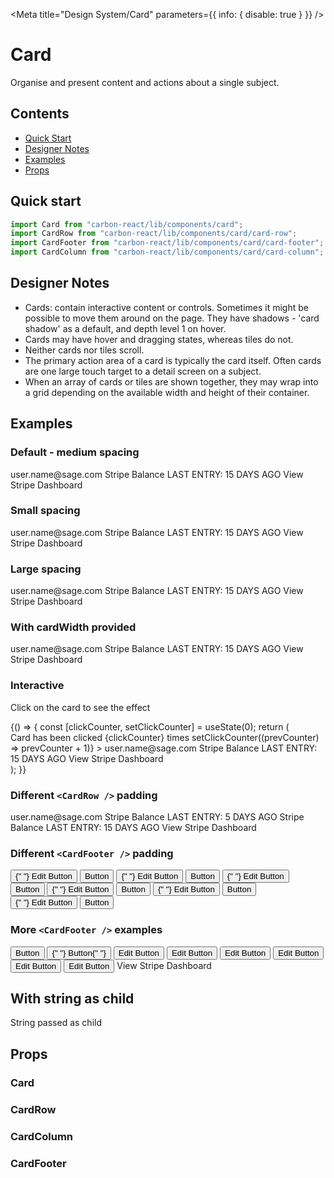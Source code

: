 
<Meta title="Design System/Card" parameters={{ info: { disable: true } }} />

# Card

Organise and present content and actions about a single subject.

## Contents

- [Quick Start](#quick-start)
- [Designer Notes](#designer-notes)
- [Examples](#examples)
- [Props](#props)

## Quick start

```javascript
import Card from "carbon-react/lib/components/card";
import CardRow from "carbon-react/lib/components/card/card-row";
import CardFooter from "carbon-react/lib/components/card/card-footer";
import CardColumn from "carbon-react/lib/components/card/card-column";
```

## Designer Notes

- Cards: contain interactive content or controls.
  Sometimes it might be possible to move them around on the page. They have shadows - 'card shadow' as a default,
  and depth level 1 on hover.
- Cards may have hover and dragging states, whereas tiles do not.
- Neither cards nor tiles scroll.
- The primary action area of a card is typically the card itself.
  Often cards are one large touch target to a detail screen on a subject.
- When an array of cards or tiles are shown together,
  they may wrap into a grid depending on the available width and height of their container.

## Examples

### Default - medium spacing

<Preview>
  <Story name="default">
    <Card>
      <CardRow>
        <CardColumn align="left">
          <Heading title="Stripe - [account name]" divider={false} />
          <Typography variant="h5">user.name@sage.com</Typography>
        </CardColumn>
        <CardColumn align="right">
          <Icon type="image" />
        </CardColumn>
      </CardRow>
      <CardRow>
        <CardColumn>
          <Typography variant="h5" weight="bold">
            Stripe Balance
          </Typography>
          <Heading title="£ 0.00" divider={false} />
          <Typography>LAST ENTRY: 15 DAYS AGO</Typography>
        </CardColumn>
      </CardRow>
      <CardFooter>
        <CardColumn>
          <Link icon="link" href="https://carbon.sage.com/">
            View Stripe Dashboard
          </Link>
        </CardColumn>
      </CardFooter>
    </Card>
  </Story>
</Preview>

### Small spacing

<Preview>
  <Story name="small spacing">
    <Card spacing="small">
      <CardRow>
        <CardColumn align="left">
          <Heading title="Stripe - [account name]" divider={false} />
          <Typography variant="h5">user.name@sage.com</Typography>
        </CardColumn>
        <CardColumn align="right">
          <Icon type="image" />
        </CardColumn>
      </CardRow>
      <CardRow pt={2} pb={2}>
        <CardColumn>
          <Typography variant="h5" weight="bold">
            Stripe Balance
          </Typography>
          <Heading title="£ 0.00" divider={false} />
          <Typography>LAST ENTRY: 15 DAYS AGO</Typography>
        </CardColumn>
      </CardRow>
      <CardFooter>
        <CardColumn>
          <Link icon="link" href="https://carbon.sage.com/">
            View Stripe Dashboard
          </Link>
        </CardColumn>
      </CardFooter>
    </Card>
  </Story>
</Preview>

### Large spacing

<Preview>
  <Story name="large spacing">
    <Card spacing="large">
      <CardRow>
        <CardColumn align="left">
          <Heading title="Stripe - [account name]" divider={false} />
          <Typography variant="h5">user.name@sage.com</Typography>
        </CardColumn>
        <CardColumn align="right">
          <Icon type="image" />
        </CardColumn>
      </CardRow>
      <CardRow pt={4} pb={4}>
        <CardColumn>
          <Typography variant="h5" weight="bold">
            Stripe Balance
          </Typography>
          <Heading title="£ 0.00" divider={false} />
          <Typography>LAST ENTRY: 15 DAYS AGO</Typography>
        </CardColumn>
      </CardRow>
      <CardFooter>
        <CardColumn>
          <Link icon="link" href="https://carbon.sage.com/">
            View Stripe Dashboard
          </Link>
        </CardColumn>
      </CardFooter>
    </Card>
  </Story>
</Preview>

### With cardWidth provided

<Preview>
  <Story name="with cardWidth provided">
    <Card cardWidth="300px">
      <CardRow>
        <CardColumn align="left">
          <Heading title="Stripe - [account name]" divider={false} />
          <Typography variant="h5">user.name@sage.com</Typography>
        </CardColumn>
        <CardColumn align="right">
          <Icon type="image" />
        </CardColumn>
      </CardRow>
      <CardRow>
        <CardColumn>
          <Typography variant="h5" weight="bold">
            Stripe Balance
          </Typography>
          <Heading title="£ 0.00" divider={false} />
          <Typography>LAST ENTRY: 15 DAYS AGO</Typography>
        </CardColumn>
      </CardRow>
      <CardFooter>
        <CardColumn>
          <Link icon="link" href="https://carbon.sage.com/">
            View Stripe Dashboard
          </Link>
        </CardColumn>
      </CardFooter>
    </Card>
  </Story>
</Preview>

### Interactive

Click on the card to see the effect

<Preview>
  <Story name="interactive" parameters={{ chromatic: { disable: true } }}>
    {() => {
      const [clickCounter, setClickCounter] = useState(0);
      return (
        <div>
          <Typography variant="b">
            Card has been clicked {clickCounter} times
          </Typography>
          <Card
            interactive
            action={() => setClickCounter((prevCounter) => prevCounter + 1)}
          >
            <CardRow>
              <CardColumn align="left">
                <Heading title="Stripe - [account name]" divider={false} />
                <Typography variant="h5">user.name@sage.com</Typography>
              </CardColumn>
              <CardColumn align="right">
                <Icon type="image" />
              </CardColumn>
            </CardRow>
            <CardRow>
              <CardColumn>
                <Typography variant="h5" weight="bold">
                  Stripe Balance
                </Typography>
                <Heading title="£ 0.00" divider={false} />
                <Typography>LAST ENTRY: 15 DAYS AGO</Typography>
              </CardColumn>
            </CardRow>
            <CardFooter>
              <CardColumn>
                <Link icon="link" href="https://carbon.sage.com/">
                  View Stripe Dashboard
                </Link>
              </CardColumn>
            </CardFooter>
          </Card>
        </div>
      );
    }}
  </Story>
</Preview>

### Different `<CardRow />` padding

<Preview>
  <Story
    name="different CardRow padding"
    parameters={{ chromatic: { disable: true } }}
  >
    <Card>
      <CardRow pt={2} pb={0}>
        <CardColumn align="left">
          <Heading title="Stripe - [account name]" divider={false} />
          <Typography variant="h5">user.name@sage.com</Typography>
        </CardColumn>
        <CardColumn align="right">
          <Icon type="image" />
        </CardColumn>
      </CardRow>
      <CardRow pt={0} pb={4}>
        <CardColumn>
          <Typography variant="h5" weight="bold">
            Stripe Balance
          </Typography>
          <Heading title="£ 0.00" divider={false} />
          <Typography>LAST ENTRY: 5 DAYS AGO</Typography>
        </CardColumn>
      </CardRow>
      <CardRow pt={0} pb={4}>
        <CardColumn>
          <Typography variant="h5" weight="bold">
            Stripe Balance
          </Typography>
          <Heading title="£ 0.00" divider={false} />
          <Typography>LAST ENTRY: 15 DAYS AGO</Typography>
        </CardColumn>
      </CardRow>
      <CardFooter>
        <CardColumn>
          <Link icon="link" href="https://carbon.sage.com/">
            View Stripe Dashboard
          </Link>
        </CardColumn>
      </CardFooter>
    </Card>
  </Story>
</Preview>

### Different `<CardFooter />` padding

<Preview>
  <Story
    name="different CardFooter padding"
    parameters={{ chromatic: { disable: true } }}
  >
    <div>
      <Card>
        <CardFooter px={1} py={1}>
          <Box width="100%" display="flex" justifyContent="space-around">
            <Box flexGrow={1}>
              <Button p={0} buttonType="tertiary" iconType="edit">
                {" "}
                Edit Button
              </Button>
            </Box>
            <Box>
              <Button buttonType="primary"> Button </Button>
            </Box>
          </Box>
        </CardFooter>
      </Card>
      <Card>
        <CardFooter px={2} py={1}>
          <Box width="100%" display="flex" justifyContent="space-around">
            <Box flexGrow={1}>
              <Button p={0} buttonType="tertiary" iconType="edit">
                {" "}
                Edit Button
              </Button>
            </Box>
            <Box>
              <Button buttonType="primary"> Button </Button>
            </Box>
          </Box>
        </CardFooter>
      </Card>
      <Card>
        <CardFooter px={3} py={1}>
          <Box width="100%" display="flex" justifyContent="space-around">
            <Box flexGrow={1}>
              <Button p={0} buttonType="tertiary" iconType="edit">
                {" "}
                Edit Button
              </Button>
            </Box>
            <Box>
              <Button buttonType="primary"> Button </Button>
            </Box>
          </Box>
        </CardFooter>
      </Card>
      <Card>
        <CardFooter px={4} py={1}>
          <Box width="100%" display="flex" justifyContent="space-around">
            <Box flexGrow={1}>
              <Button p={0} buttonType="tertiary" iconType="edit">
                {" "}
                Edit Button
              </Button>
            </Box>
            <Box>
              <Button buttonType="primary"> Button </Button>
            </Box>
          </Box>
        </CardFooter>
      </Card>
      <Card>
        <CardFooter px={5} py={1}>
          <Box width="100%" display="flex" justifyContent="space-around">
            <Box flexGrow={1}>
              <Button p={0} buttonType="tertiary" iconType="edit">
                {" "}
                Edit Button
              </Button>
            </Box>
            <Box>
              <Button buttonType="primary"> Button </Button>
            </Box>
          </Box>
        </CardFooter>
      </Card>
      <Card>
        <CardFooter px={5} py={2}>
          <Box width="100%" display="flex" justifyContent="space-around">
            <Box flexGrow={1}>
              <Button p={0} buttonType="tertiary" iconType="edit">
                {" "}
                Edit Button
              </Button>
            </Box>
            <Box>
              <Button buttonType="primary"> Button </Button>
            </Box>
          </Box>
        </CardFooter>
      </Card>
    </div>
  </Story>
</Preview>

### More `<CardFooter />` examples

<Preview>
  <Story name="more examples of CardFooter">
    <div>
      <Card>
        <CardFooter p={1}>
          <Box
            alignItems="center"
            width="100%"
            display="flex"
            justifyContent="space-around"
          >
            <Box flexGrow={1}>
              <IconButton>
                <Icon bgSize="medium" type="phone" />
              </IconButton>
              <IconButton>
                <Icon bgSize="medium" type="phone" />
              </IconButton>
              <IconButton>
                <Icon bgSize="medium" type="phone" />
              </IconButton>
              <IconButton>
                <Icon bgSize="medium" type="phone" />
              </IconButton>
            </Box>
            <Box>
              <Button buttonType="tertiary"> Button </Button>
              <Button buttonType="primary" ml={2}>
                {" "}
                Button{" "}
              </Button>
            </Box>
          </Box>
        </CardFooter>
      </Card>
      <Card cardWidth="400px">
        <CardFooter px={2} py={1}>
          <Box
            width="100%"
            alignItems="center"
            display="flex"
            justifyContent="center"
          >
            <Button
              p={0}
              iconPosition="after"
              iconType="edit"
              buttonType="tertiary"
            >
              Edit Button
            </Button>
            <VerticalDivider tint={80} py={0} px={2} h={30} />
            <Button
              p={0}
              iconPosition="after"
              iconType="edit"
              buttonType="tertiary"
              ml={2}
            >
              Edit Button
            </Button>
            <VerticalDivider tint={80} py={0} px={2} h={30} />
            <Button
              p={0}
              iconPosition="after"
              iconType="edit"
              buttonType="tertiary"
              ml={2}
            >
              Edit Button
            </Button>
          </Box>
        </CardFooter>
      </Card>
      <Card cardWidth="400px">
        <CardFooter variant="transparent" px={2} py={1}>
          <Box
            width="100%"
            alignItems="center"
            display="flex"
            justifyContent="center"
          >
            <Button
              p={0}
              iconPosition="after"
              iconType="edit"
              buttonType="tertiary"
            >
              Edit Button
            </Button>
            <VerticalDivider tint={80} py={0} px={2} h={30} />
            <Button
              p={0}
              iconPosition="after"
              iconType="edit"
              buttonType="tertiary"
              ml={2}
            >
              Edit Button
            </Button>
            <VerticalDivider tint={80} py={0} px={2} h={30} />
            <Button
              p={0}
              iconPosition="after"
              iconType="edit"
              buttonType="tertiary"
              ml={2}
            >
              Edit Button
            </Button>
          </Box>
        </CardFooter>
      </Card>
      <Card>
        <CardFooter p={2}>
          <Box display="flex" width="100%" justifyContent="center">
            <Link icon="link" href="https://carbon.sage.com/">
              View Stripe Dashboard
            </Link>
          </Box>
        </CardFooter>
      </Card>
    </div>
  </Story>
</Preview>

## With string as child

<Preview>
  <Story
    name="with string as child"
    parameters={{ chromatic: { disable: true } }}
  >
    <div>
      <Card>String passed as child</Card>
    </div>
  </Story>
</Preview>

## Props

### Card

<StyledSystemProps noHeader margin of={Card} />

### CardRow

<StyledSystemProps noHeader padding of={CardRow} />

### CardColumn

<Props of={CardColumn} />

### CardFooter

<StyledSystemProps spacing noHeader of={CardFooter} />
